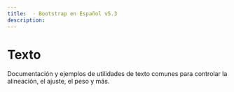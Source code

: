 ```yaml
---
title:  · Bootstrap en Español v5.3
description: 
---
```


# Texto

Documentación y ejemplos de utilidades de texto comunes para controlar la alineación, el ajuste, el peso y más.